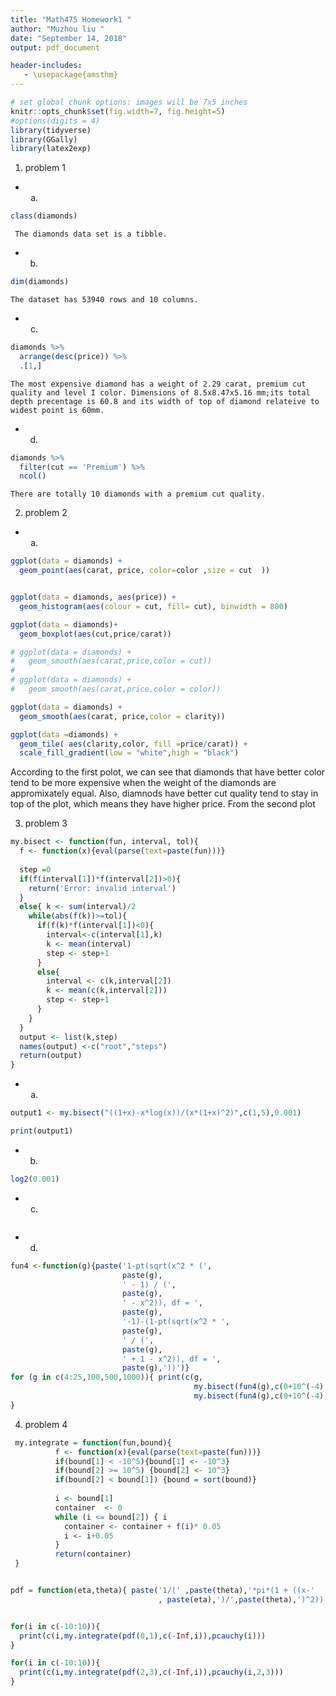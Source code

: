 ```yaml
---
title: "Math475 Homework1 "
author: "Muzhou liu "
date: "September 14, 2018"
output: pdf_document

header-includes:
   - \usepackage{amsthm}
---
```



```r
# set global chunk options: images will be 7x5 inches
knitr::opts_chunk$set(fig.width=7, fig.height=5)
#options(digits = 4)
library(tidyverse)
library(GGally)
library(latex2exp)
```

 1. problem 1 
 
 * a)
 
```r
class(diamonds)

```

     The diamonds data set is a tibble. 
    
 * b)
```r
dim(diamonds)
```

    The dataset has 53940 rows and 10 columns. 
    
 * c)
```r
diamonds %>% 
  arrange(desc(price)) %>%
  .[1,]

```

    The most expensive diamond has a weight of 2.29 carat, premium cut quality and level I color. Dimensions of 8.5x8.47x5.16 mm;its total depth precentage is 60.8 and its width of top of diamond relateive to widest point is 60mm. 

 * d)
```r
diamonds %>%
  filter(cut == 'Premium') %>%
  ncol()

```

    There are totally 10 diamonds with a premium cut quality. 


  2. problem 2 
  
 * a)
 
```r
ggplot(data = diamonds) +
  geom_point(aes(carat, price, color=color ,size = cut  ))


ggplot(data = diamonds, aes(price)) + 
  geom_histogram(aes(colour = cut, fill= cut), binwidth = 800)

ggplot(data = diamonds)+
  geom_boxplot(aes(cut,price/carat))

# ggplot(data = diamonds) +
#   geom_smooth(aes(carat,price,color = cut))
# 
# ggplot(data = diamonds) +
#   geom_smooth(aes(carat,price,color = color))

ggplot(data = diamonds) + 
  geom_smooth(aes(carat, price,color = clarity))

ggplot(data =diamonds) + 
  geom_tile( aes(clarity,color, fill =price/carat)) +
  scale_fill_gradient(low = "white",high = "black")


```
According to the first polot, we can see that diamonds that have better color tend to be more expensive when the weight of the diamonds are appromixately equal. Also, diamnods have better cut quality tend to stay in top of the plot, which means they have higher price. 
From the second plot

 3. problem 3 
 
```r

my.bisect <- function(fun, interval, tol){
  f <- function(x){eval(parse(text=paste(fun)))}
  
  step =0 
  if(f(interval[1])*f(interval[2])>0){
    return('Error: invalid interval')
  }
  else{ k <- sum(interval)/2
    while(abs(f(k))>=tol){ 
      if(f(k)*f(interval[1])<0){ 
        interval<-c(interval[1],k)
        k <- mean(interval)
        step <- step+1
      }
      else{
        interval <- c(k,interval[2])
        k <- mean(c(k,interval[2]))
        step <- step+1
      }
    }
  }
  output <- list(k,step)
  names(output) <-c("root","steps")
  return(output)
}


```
 
 * a)

\begin{equation}
\frac{x}{dx}(\frac{log(x)}{1+x}) = \frac{1+x-x\cdot log(x)}{x(1+x)^2}
\end{equation}
```r
output1 <- my.bisect("((1+x)-x*log(x))/(x*(1+x)^2)",c(1,5),0.001)

print(output1)
```

 * b)
```r
log2(0.001)

```
 * c)
```r

```

 * d)

 
```r
fun4 <-function(g){paste('1-pt(sqrt(x^2 * (',
                         paste(g), 
                         ' - 1) / (',
                         paste(g),
                         ' - x^2)), df = ',
                         paste(g), 
                         '-1)-(1-pt(sqrt(x^2 * ', 
                         paste(g),
                         ' / (',
                         paste(g),
                         ' + 1 - x^2)), df = ', 
                         paste(g),'))')}
for (g in c(4:25,100,500,1000)){ print(c(g,
                                         my.bisect(fun4(g),c(0+10^(-4),1.2*(log(g))),0.00000000001)$root,
                                         my.bisect(fun4(g),c(0+10^(-4),1.2*log(g)),0.00000000001)$steps))
}
```


 4. problem 4 
 
```r
 my.integrate = function(fun,bound){
          f <- function(x){eval(parse(text=paste(fun)))}
          if(bound[1] < -10^5){bound[1] <- -10^3}
          if(bound[2] >= 10^5) {bound[2] <- 10^3}
          if(bound[2] < bound[1]) {bound = sort(bound)}
          
          i <- bound[1]
          container  <- 0 
          while (i <= bound[2]) { i
            container <- container + f(i)* 0.05
            i <- i+0.05
          }
          return(container)
 }


pdf = function(eta,theta){ paste('1/(' ,paste(theta),'*pi*(1 + ((x-'
                                 , paste(eta),')/',paste(theta),')^2))') } 


for(i in c(-10:10)){
  print(c(i,my.integrate(pdf(0,1),c(-Inf,i)),pcauchy(i)))
}

for(i in c(-10:10)){
  print(c(i,my.integrate(pdf(2,3),c(-Inf,i)),pcauchy(i,2,3)))
}

```